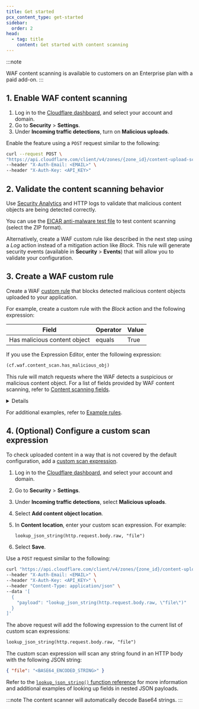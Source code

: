 ```yaml
---
title: Get started
pcx_content_type: get-started
sidebar:
  order: 2
head:
  - tag: title
    content: Get started with content scanning
---
```



:::note

WAF content scanning is available to customers on an Enterprise plan with a paid add-on.
:::

## 1. Enable WAF content scanning

<Tabs syncKey="dashPlusAPI"> <TabItem label="Dashboard">

1. Log in to the [Cloudflare dashboard](https://dash.cloudflare.com/), and select your account and domain.
2. Go to **Security** > **Settings**.
3. Under **Incoming traffic detections**, turn on **Malicious uploads**.

</TabItem> <TabItem label="API">

Enable the feature using a `POST` request similar to the following:

```bash
curl --request POST \
"https://api.cloudflare.com/client/v4/zones/{zone_id}/content-upload-scan/enable" \
--header "X-Auth-Email: <EMAIL>" \
--header "X-Auth-Key: <API_KEY>"
```

</TabItem> </Tabs>

## 2. Validate the content scanning behavior

Use [Security Analytics](/waf/analytics/security-analytics/) and HTTP logs to validate that malicious content objects are being detected correctly.

You can use the [EICAR anti-malware test file](https://www.eicar.org/download-anti-malware-testfile/) to test content scanning (select the ZIP format).

Alternatively, create a WAF custom rule like described in the next step using a _Log_ action instead of a mitigation action like _Block_. This rule will generate security events (available in **Security** > **Events**) that will allow you to validate your configuration.

## 3. Create a WAF custom rule

Create a WAF [custom rule](/waf/custom-rules/) that blocks detected malicious content objects uploaded to your application.

For example, create a custom rule with the _Block_ action and the following expression:

| Field                        | Operator | Value |
| ---------------------------- | -------- | ----- |
| Has malicious content object | equals   | True  |

If you use the Expression Editor, enter the following expression:

```txt
(cf.waf.content_scan.has_malicious_obj)
```

This rule will match requests where the WAF detects a suspicious or malicious content object. For a list of fields provided by WAF content scanning, refer to [Content scanning fields](/waf/detections/malicious-uploads/#content-scanning-fields).

<Details header="Optional: Combine with other Rules language fields">

You can combine the previous expression with other [fields](/ruleset-engine/rules-language/fields/) and [functions](/ruleset-engine/rules-language/functions/) of the Rules language. This allows you to customize the rule scope or combine content scanning with other security features. For example:

- The following expression will match requests with malicious content objects uploaded to a specific endpoint:

  | Field                        | Operator | Value        | Logic |
  | ---------------------------- | -------- | ------------ | ----- |
  | Has malicious content object | equals   | True         | And   |
  | URI Path                     | contains | `upload.php` |       |

  Expression when using the editor:

  ```txt
  (cf.waf.content_scan.has_malicious_obj and http.request.uri.path contains "upload.php")
  ```

- The following expression will match requests from bots uploading content objects:

  | Field              | Operator  | Value | Logic |
  | ------------------ | --------- | ----- | ----- |
  | Has content object | equals    | True  | And   |
  | Bot Score          | less than | `10`  |       |

  Expression when using the editor:

  ```txt
  (cf.waf.content_scan.has_obj and cf.bot_management.score lt 10)
  ```

</Details>

For additional examples, refer to [Example rules](/waf/detections/malicious-uploads/example-rules/).

## 4. (Optional) Configure a custom scan expression

To check uploaded content in a way that is not covered by the default configuration, add a [custom scan expression](/waf/detections/malicious-uploads/#custom-scan-expressions).

<Tabs syncKey="dashPlusAPI"> <TabItem label="Dashboard">

1. Log in to the [Cloudflare dashboard](https://dash.cloudflare.com/), and select your account and domain.

2. Go to **Security** > **Settings**.

3. Under **Incoming traffic detections**, select **Malicious uploads**.

4. Select **Add content object location**.

5. In **Content location**, enter your custom scan expression. For example:

   ```txt
   lookup_json_string(http.request.body.raw, "file")
   ```

6. Select **Save**.

</TabItem> <TabItem label="API">

Use a `POST` request similar to the following:

```bash
curl "https://api.cloudflare.com/client/v4/zones/{zone_id}/content-upload-scan/payloads" \
--header "X-Auth-Email: <EMAIL>" \
--header "X-Auth-Key: <API_KEY>" \
--header "Content-Type: application/json" \
--data '[
  {
    "payload": "lookup_json_string(http.request.body.raw, \"file\")"
  }
]'
```

The above request will add the following expression to the current list of custom scan expressions:

```txt
lookup_json_string(http.request.body.raw, "file")
```

</TabItem> </Tabs>

The custom scan expression will scan any string found in an HTTP body with the following JSON string:

```json
{ "file": "<BASE64_ENCODED_STRING>" }
```

Refer to the [`lookup_json_string()` function reference](/ruleset-engine/rules-language/functions/#lookup_json_string) for more information and additional examples of looking up fields in nested JSON payloads.

:::note
The content scanner will automatically decode Base64 strings.
:::
